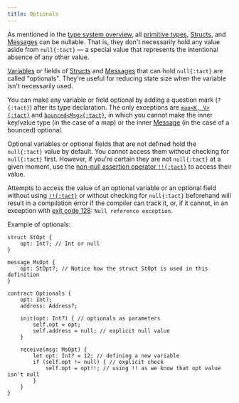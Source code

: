 ```yaml
---
title: Optionals
---
```


As mentioned in the [type system overview](/book/types#optionals), all [primitive types](/book/types#primitive-types), [Structs](/book/structs-and-messages#structs), and [Messages](/book/structs-and-messages#messages) can be nullable. That is, they don't necessarily hold any value aside from `null{:tact}` — a special value that represents the intentional absence of any other value.

[Variables](/book/statements#let) or fields of [Structs](/book/structs-and-messages#structs) and [Messages](/book/structs-and-messages#messages) that can hold `null{:tact}` are called "optionals". They're useful for reducing state size when the variable isn't necessarily used.

You can make any variable or field optional by adding a question mark (`?{:tact}`) after its type declaration. The only exceptions are [`map<K, V>{:tact}`](/book/maps) and [`bounced<Msg>{:tact}`](/book/bounced), in which you cannot make the inner key/value type (in the case of a map) or the inner [Message](/book/structs-and-messages#messages) (in the case of a bounced) optional.

Optional variables or optional fields that are not defined hold the `null{:tact}` value by default. You cannot access them without checking for `null{:tact}` first. However, if you're certain they are not `null{:tact}` at a given moment, use the [non-null assertion operator `!!{:tact}`](/book/operators#unary-non-null-assert) to access their value.

Attempts to access the value of an optional variable or an optional field without using [`!!{:tact}`](/book/operators#unary-non-null-assert) or without checking for `null{:tact}` beforehand will result in a compilation error if the compiler can track it, or, if it cannot, in an exception with [exit code 128](/book/exit-codes#128): `Null reference exception`.

Example of optionals:

```tact
struct StOpt {
    opt: Int?; // Int or null
}

message MsOpt {
    opt: StOpt?; // Notice how the struct StOpt is used in this definition
}

contract Optionals {
    opt: Int?;
    address: Address?;

    init(opt: Int?) { // optionals as parameters
        self.opt = opt;
        self.address = null; // explicit null value
    }

    receive(msg: MsOpt) {
        let opt: Int? = 12; // defining a new variable
        if (self.opt != null) { // explicit check
            self.opt = opt!!; // using !! as we know that opt value isn't null
        }
    }
}
```
